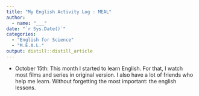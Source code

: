 ```yaml
---
title: "My English Activity Log : MEAL"
author:
  - name: "___" 
date: "`r Sys.Date()`"
categories:
  - "English for Science"
  - "M.E.A.L."
output: distill::distill_article
---
```


- October 15th: This month I started to learn English. For that, I watch most films and series in original version. I also have a lot of friends who help me learn. Without forgetting the most important: the english lessons.

